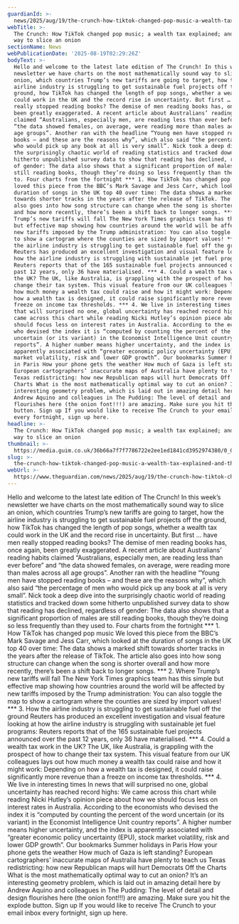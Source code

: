 ```yaml
---
guardianId: >-
  news/2025/aug/19/the-crunch-how-tiktok-changed-pop-music-a-wealth-tax-explained-and-the-best-way-to-slice-an-onion
webTitle: >-
  The Crunch: How TikTok changed pop music; a wealth tax explained; and the best
  way to slice an onion
sectionName: News
webPublicationDate: '2025-08-19T02:29:26Z'
bodyText: >-
  Hello and welcome to the latest late edition of The Crunch! In this week’s
  newsletter we have charts on the most mathematically sound way to slice an
  onion, which countries Trump’s new tariffs are going to target, how the
  airline industry is struggling to get sustainable fuel projects off the
  ground, how TikTok has changed the length of pop songs, whether a wealth tax
  could work in the UK and the record rise in uncertainty. But first … have men
  really stopped reading books? The demise of men reading books has, once again,
  been greatly exaggerated. A recent article about Australians’ reading habits
  claimed “Australians, especially men, are reading less than ever before” and
  “the data showed females, on average, were reading more than males across all
  age groups”. Another ran with the headline “Young men have stopped reading
  books – and these are the reasons why”, which also said “the percentage of men
  who would pick up any book at all is very small”. Nick took a deep dive into
  the surprisingly chaotic world of reading statistics and tracked down some
  hitherto unpublished survey data to show that reading has declined, regardless
  of gender: The data also shows that a significant proportion of males are
  still reading books, though they’re doing so less frequently than they used
  to. Four charts from the fortnight *** 1. How TikTok has changed pop music We
  loved this piece from the BBC’s Mark Savage and Jess Carr, which looked at the
  duration of songs in the UK top 40 over time: The data shows a marked shift
  towards shorter tracks in the years after the release of TikTok. The article
  also goes into how song structure can change when the song is shorter overall
  and how more recently, there’s been a shift back to longer songs. *** 2. Where
  Trump’s new tariffs will fall The New York Times graphics team has this simple
  but effective map showing how countries around the world will be affected by
  new tariffs imposed by the Trump administration: You can also toggle the map
  to show a cartogram where the counties are sized by import values! *** 3. How
  the airline industry is struggling to get sustainable fuel off the ground
  Reuters has produced an excellent investigation and visual feature looking at
  how the airline industry is struggling with sustainable jet fuel programs:
  Reuters reports that of the 165 sustainable fuel projects announced over the
  past 12 years, only 36 have materialised. *** 4. Could a wealth tax work in
  the UK? The UK, like Australia, is grappling with the prospect of how to
  change their tax system. This visual feature from our UK colleagues lays out
  how much money a wealth tax could raise and how it might work: Depending on
  how a wealth tax is designed, it could raise significantly more revenue than a
  freeze on income tax thresholds. *** 4. We live in interesting times In news
  that will surprised no one, global uncertainty has reached record highs: We
  came across this chart while reading Nicki Hutley’s opinion piece about how we
  should focus less on interest rates in Australia. According to the economists
  who devised the index it is “computed by counting the percent of the word
  uncertain (or its variant) in the Economist Intelligence Unit country
  reports”. A higher number means higher uncertainty, and the index is
  apparently associated with “greater economic policy uncertainty (EPU), stock
  market volatility, risk and lower GDP growth”. Our bookmarks Summer holidays
  in Paris How your phone gets the weather How much of Gaza is left standing?
  European cartographers’ inaccurate maps of Australia have plenty to teach us
  Texas redistricting: how new Republican maps will hurt Democrats Off the
  Charts What is the most mathematically optimal way to cut an onion? It’s an
  interesting geometry problem, which is laid out in amazing detail here by
  Andrew Aquino and colleagues in The Pudding: The level of detail and design
  flourishes here (the onion font!!!) are amazing. Make sure you hit the explode
  button. Sign up If you would like to receive The Crunch to your email inbox
  every fortnight, sign up here.
headline: >-
  The Crunch: How TikTok changed pop music; a wealth tax explained; and the best
  way to slice an onion
thumbnail: >-
  https://media.guim.co.uk/36b66a7f7f7786722e2ee1ed1841cd3952974380/0_0_1440_1152/500.jpg
slug: >-
  the-crunch-how-tiktok-changed-pop-music-a-wealth-tax-explained-and-the-best-way-to-slice-an-onion
webUrl: >-
  https://www.theguardian.com/news/2025/aug/19/the-crunch-how-tiktok-changed-pop-music-a-wealth-tax-explained-and-the-best-way-to-slice-an-onion
---
```

Hello and welcome to the latest late edition of The Crunch! In this week’s newsletter we have charts on the most mathematically sound way to slice an onion, which countries Trump’s new tariffs are going to target, how the airline industry is struggling to get sustainable fuel projects off the ground, how TikTok has changed the length of pop songs, whether a wealth tax could work in the UK and the record rise in uncertainty. But first … have men really stopped reading books? The demise of men reading books has, once again, been greatly exaggerated. A recent article about Australians’ reading habits claimed “Australians, especially men, are reading less than ever before” and “the data showed females, on average, were reading more than males across all age groups”. Another ran with the headline “Young men have stopped reading books – and these are the reasons why”, which also said “the percentage of men who would pick up any book at all is very small”. Nick took a deep dive into the surprisingly chaotic world of reading statistics and tracked down some hitherto unpublished survey data to show that reading has declined, regardless of gender: The data also shows that a significant proportion of males are still reading books, though they’re doing so less frequently than they used to. Four charts from the fortnight *** 1. How TikTok has changed pop music We loved this piece from the BBC’s Mark Savage and Jess Carr, which looked at the duration of songs in the UK top 40 over time: The data shows a marked shift towards shorter tracks in the years after the release of TikTok. The article also goes into how song structure can change when the song is shorter overall and how more recently, there’s been a shift back to longer songs. *** 2. Where Trump’s new tariffs will fall The New York Times graphics team has this simple but effective map showing how countries around the world will be affected by new tariffs imposed by the Trump administration: You can also toggle the map to show a cartogram where the counties are sized by import values! *** 3. How the airline industry is struggling to get sustainable fuel off the ground Reuters has produced an excellent investigation and visual feature looking at how the airline industry is struggling with sustainable jet fuel programs: Reuters reports that of the 165 sustainable fuel projects announced over the past 12 years, only 36 have materialised. *** 4. Could a wealth tax work in the UK? The UK, like Australia, is grappling with the prospect of how to change their tax system. This visual feature from our UK colleagues lays out how much money a wealth tax could raise and how it might work: Depending on how a wealth tax is designed, it could raise significantly more revenue than a freeze on income tax thresholds. *** 4. We live in interesting times In news that will surprised no one, global uncertainty has reached record highs: We came across this chart while reading Nicki Hutley’s opinion piece about how we should focus less on interest rates in Australia. According to the economists who devised the index it is “computed by counting the percent of the word uncertain (or its variant) in the Economist Intelligence Unit country reports”. A higher number means higher uncertainty, and the index is apparently associated with “greater economic policy uncertainty (EPU), stock market volatility, risk and lower GDP growth”. Our bookmarks Summer holidays in Paris How your phone gets the weather How much of Gaza is left standing? European cartographers’ inaccurate maps of Australia have plenty to teach us Texas redistricting: how new Republican maps will hurt Democrats Off the Charts What is the most mathematically optimal way to cut an onion? It’s an interesting geometry problem, which is laid out in amazing detail here by Andrew Aquino and colleagues in The Pudding: The level of detail and design flourishes here (the onion font!!!) are amazing. Make sure you hit the explode button. Sign up If you would like to receive The Crunch to your email inbox every fortnight, sign up here.
